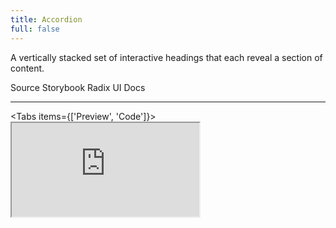 ```yaml
---
title: Accordion
full: false
---
```


A vertically stacked set of interactive headings that each reveal a section of content.

<Badges>
  <BadgeLink href="https://github.com/riipandi/twistail/tree/main/packages/ui-react/src/components/accordion" external>
    Source
  </BadgeLink>
  <BadgeLink href="https://storybook.twistail.com/?path=/docs/base-components-accordion--default" external>
    Storybook
  </BadgeLink>
  <BadgeLink href="https://www.radix-ui.com/primitives/docs/components/accordion#api-reference" external>
    Radix UI Docs
  </BadgeLink>
</Badges>

---

<Tabs items={['Preview', 'Code']}>
  <Tab value="Preview" className="rounded-b-xl flex min-h-44 flex-wrap items-center justify-center gap-4 p-0">
    <iframe
      src="https://storybook.twistail.com/iframe.html?globals=&args=&id=base-components-accordion--default"
      className="size-full aspect-video"
      allowFullScreen
    />
  </Tab>
  <Tab value="Code">
    <include cwd lang="tsx">./src/demo/accordion/preview.tsx</include>
  </Tab>
</Tabs>

## Automatic Installation

<Callout type='warn'>
  This method is still working on progress, please use manual installation for now.
</Callout>

{/* ```package-install
npx twistail add accordion
``` */}

## Manual Installation

<Steps>
  <Step>
    ### Install dependencies
    ```package-install
    npm install radix-ui
    ```
  </Step>
  <Step>
    ### Copy the code
    <Tabs items={['accordion.tsx', 'accordion.css.ts', 'index.ts']}>
      <Tab value="accordion.tsx">
        ```json doc-gen:file
        {
          "file": "../packages/ui-react/src/components/accordion/accordion.tsx",
          "codeblock": { "lang": "tsx", "meta": "title=\"components/accordion/accordion.tsx\"" }
        }
        ```
      </Tab>
      <Tab value="accordion.css.ts">
        ```json doc-gen:file
        {
          "file": "../packages/ui-react/src/components/accordion/accordion.css.ts",
          "codeblock": { "lang": "ts", "meta": "title=\"components/accordion/accordion.css.ts\"" }
        }
        ```
      </Tab>
      <Tab value="index.ts">
        ```json doc-gen:file
        {
          "file": "../packages/ui-react/src/components/accordion/index.ts",
          "codeblock": { "lang": "ts", "meta": "title=\"components/accordion/index.ts\"" }
        }
        ```
      </Tab>
    </Tabs>
  </Step>
</Steps>

## Usage

### Imports

<Tabs items={['internal (copy-paste)', 'npm']}>
  <Tab value="internal (copy-paste)">
    ```tsx
      Accordion,
      AccordionContent,
      AccordionItem,
      AccordionTrigger
    } from '#/components/accordion'
    ```
  </Tab>
  <Tab value="npm">
    ```tsx
      Accordion,
      AccordionContent,
      AccordionItem,
      AccordionTrigger
    } from 'twistail-react/accordion'
    ```
  </Tab>
</Tabs>

### Example

```tsx
// WIP
```

## Anatomy

```tsx
<Accordion>
  <AccordionItem>
    <AccordionTrigger />
    <AccordionContent />
  </AccordionItem>
</Accordion>
```
